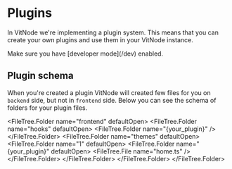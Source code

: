 
# Plugins

In VitNode we're implementing a plugin system. This means that you can create your own plugins and use them in your VitNode instance.

<Callout type="warning" emoji="⚠️">
  Make sure you have [developer mode](/dev) enabled.
</Callout>

## Plugin schema

When you're created a plugin VitNode will created few files for you on `backend` side, but not in `frontend` side. Below you can see the schema of folders for your plugin files.

<FileTree>
  <FileTree.Folder name="backend" defaultOpen>
    <FileTree.Folder name="admin" defaultOpen>
      <FileTree.Folder name="{your_plugin}" defaultOpen>
        <FileTree.Folder name="database" defaultOpen>
          <FileTree.File name="functions.ts" />
          <FileTree.File name="index.ts" />
        </FileTree.Folder>
        <FileTree.File name="{your_plugin}.module.ts" />
      </FileTree.Folder>
    </FileTree.Folder>
    <FileTree.Folder name="{your_plugin}" defaultOpen>
      <FileTree.File name="{your_plugin}.module.ts" />
    </FileTree.Folder>
  </FileTree.Folder>

  <FileTree.Folder name="frontend" defaultOpen>
    <FileTree.Folder name="hooks" defaultOpen>
      <FileTree.Folder name="{your_plugin}" />
    </FileTree.Folder>
    <FileTree.Folder name="themes" defaultOpen>
      <FileTree.Folder name="1" defaultOpen>
        <FileTree.Folder name="{your_plugin}" defaultOpen>
          <FileTree.File name="home.ts" />
        </FileTree.Folder>
      </FileTree.Folder>
    </FileTree.Folder>
  </FileTree.Folder>
</FileTree>
